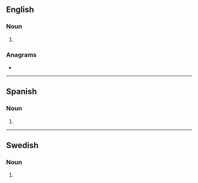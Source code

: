 {{also|Bombers}}
==English==

===Noun===
{{head|en|noun plural form}}

# {{plural of|bomber|lang=en}}

===Anagrams===
* {{anagrams|en|a=bbemors|mobbers}}

----

==Spanish==

===Noun===
{{head|es|noun form|g=f-p}}

# {{plural of|bomber|lang=es}}

----

==Swedish==

===Noun===
{{head|sv|noun form}}

# {{sv-noun-form-indef-gen-pl|bomb}}
